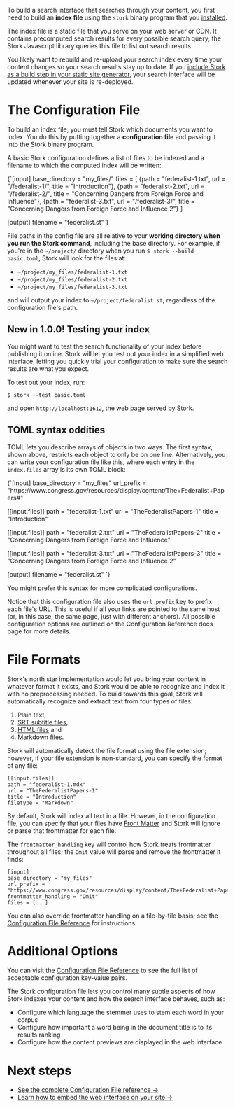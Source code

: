 
<div>

To build a search interface that searches through your content, you first need to build an **index file** using the `stork` binary program that you [installed](/docs/install).

The index file is a static file that you serve on your web server or CDN. It contains precomputed search results for every possible search query; the Stork Javascript library queries this file to list out search results.

You likely want to rebuild and re-upload your search index every time your content changes so your search results stay up to date. If you [include Stork as a build step in your static site generator](/docs/stork-and-netlify), your search interface will be updated whenever your site is re-deployed.

# The Configuration File

To build an index file, you must tell Stork which documents you want to index. You do this by putting together a **configuration file** and passing it into the Stork binary program.

</div>

A basic Stork configuration defines a list of files to be indexed and a filename to which the computed index will be written:


<div className="popout">
  <Codeblock filename="basic.toml">
    {`[input]
base_directory = "my_files/"
files = [
    {path = "federalist-1.txt", url = "/federalist-1/", title = "Introduction"},
    {path = "federalist-2.txt", url = "/federalist-2/", title = "Concerning Dangers from Foreign Force and Influence"},
    {path = "federalist-3.txt", url = "/federalist-3/", title = "Concerning Dangers from Foreign Force and Influence 2"}
]
 
[output]
filename = "federalist.st"`}
  </Codeblock>
</div>

<div>

File paths in the config file are all relative to your **working directory when you run the Stork command**, including the base directory. For example, if you're in the `~/project/` directory when you run `$ stork --build basic.toml`, Stork will look for the files at:

- `~/project/my_files/federalist-1.txt`
- `~/project/my_files/federalist-2.txt`
- `~/project/my_files/federalist-3.txt`

and will output your index to `~/project/federalist.st`, regardless of the configuration file's path.

</div>

## <span class="badge">New in 1.0.0!</span> Testing your index 

You might want to test the search functionality of your index before publishing it online. Stork will let you test out your index in a simplified web interface, letting you quickly trial your configuration to make sure the search results are what you expect.

To test out your index, run:

```
$ stork --test basic.toml
```

and open `http://localhost:1612`, the web page served by Stork.

## TOML syntax oddities

TOML lets you describe arrays of objects in two ways. The first syntax, shown above, restricts each object to only be on one line. Alternatively, you can write your configuration file like this, where each entry in the `index.files` array is its own TOML block:

<div className="popout">
  <Codeblock filename="longer.toml">
    {`[input]
base_directory = "my_files"
url_prefix = "https://www.congress.gov/resources/display/content/The+Federalist+Papers#"
 
[[input.files]] 
path = "federalist-1.txt"
url = "TheFederalistPapers-1"
title = "Introduction"
 
[[input.files]]
path = "federalist-2.txt"
url = "TheFederalistPapers-2"
title = "Concerning Dangers from Foreign Force and Influence"
 
[[input.files]]
path = "federalist-3.txt"
url = "TheFederalistPapers-3"
title = "Concerning Dangers from Foreign Force and Influence 2"
 
[output]
filename = "federalist.st"
`}
  </Codeblock>
</div>

You might prefer this syntax for more complicated configurations.

Notice that this configuration file also uses the `url_prefix` key to prefix each file's URL. This is useful if all your links are pointed to the same host (or, in this case, the same page, just with different anchors). All possible configuration options are outlined on the <Link to="/docs/config-ref">Configuration Reference docs page</Link> for more details.

# File Formats

Stork's north star implementation would let you bring your content in whatever format it exists, and Stork would be able to recognize and index it with no preprocessing needed. To build towards this goal, Stork will automatically recognize and extract text from four types of files:

1. Plain text, 
2. [SRT subtitle files](/docs/srt), 
3. [HTML files](/docs/html) and 
4. Markdown files.

Stork will automatically detect the file format using the file extension; however, if your file extension is non-standard, you can specify the format of any file:

```
[[input.files]]
path = "federalist-1.mdx"
url = "TheFederalistPapers-1"
title = "Introduction"
filetype = "Markdown"
```

By default, Stork will index all text in a file. However, in the configuration file, you can specify that your files have [Front Matter](https://jekyllrb.com/docs/front-matter/) and Stork will ignore or parse that frontmatter for each file.

The `frontmatter_handling` key will control how Stork treats frontmatter throughout all files; the `Omit` value will parse and remove the frontmatter it finds:

```
[input]
base_directory = "my_files"
url_prefix = "https://www.congress.gov/resources/display/content/The+Federalist+Papers#"
frontmatter_handling = "Omit"
files = [...]
```

You can also override frontmatter handling on a file-by-file basis; see the [Configuration File Reference](/docs/config-ref) for instructions.

# Additional Options

You can visit the [Configuration File Reference](/docs/config-ref) to see the full list of acceptable configuration key-value pairs.

The Stork configuration file lets you control many subtle aspects of how Stork indexes your content and how the search interface behaves, such as:

- Configure which language the stemmer uses to stem each word in your corpus
- Configure how important a word being in the document title is to its results ranking
- Configure how the content previews are displayed in the web interface

# Next steps

- [See the complete Configuration File reference →](/docs/config-ref)
- [Learn how to embed the web interface on your site →](/docs/interface)
